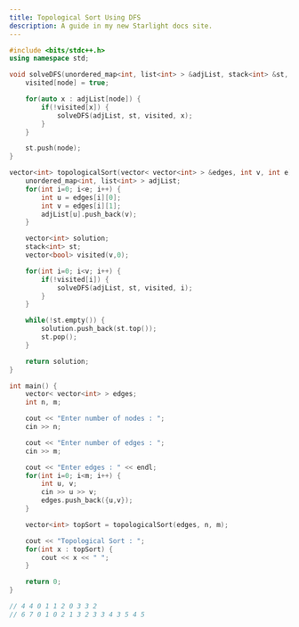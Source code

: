 ```yaml
---
title: Topological Sort Using DFS
description: A guide in my new Starlight docs site.
---
```


```c++
#include <bits/stdc++.h>
using namespace std;

void solveDFS(unordered_map<int, list<int> > &adjList, stack<int> &st, vector<bool> &visited, int node) {
    visited[node] = true;

    for(auto x : adjList[node]) {
        if(!visited[x]) {
            solveDFS(adjList, st, visited, x);
        }
    }

    st.push(node);
}

vector<int> topologicalSort(vector< vector<int> > &edges, int v, int e) {
    unordered_map<int, list<int> > adjList;
    for(int i=0; i<e; i++) {
        int u = edges[i][0];
        int v = edges[i][1];
        adjList[u].push_back(v);
    }

    vector<int> solution;
    stack<int> st;
    vector<bool> visited(v,0);

    for(int i=0; i<v; i++) {
        if(!visited[i]) {
            solveDFS(adjList, st, visited, i);
        }
    }

    while(!st.empty()) {
        solution.push_back(st.top());
        st.pop();
    }

    return solution;
}

int main() {
    vector< vector<int> > edges;
    int n, m;

    cout << "Enter number of nodes : ";
    cin >> n;

    cout << "Enter number of edges : ";
    cin >> m;

    cout << "Enter edges : " << endl;
    for(int i=0; i<m; i++) {
        int u, v;
        cin >> u >> v;
        edges.push_back({u,v});
    }

    vector<int> topSort = topologicalSort(edges, n, m);

    cout << "Topological Sort : ";
    for(int x : topSort) {
        cout << x << " ";
    }

    return 0;
}

// 4 4 0 1 1 2 0 3 3 2
// 6 7 0 1 0 2 1 3 2 3 3 4 3 5 4 5
```